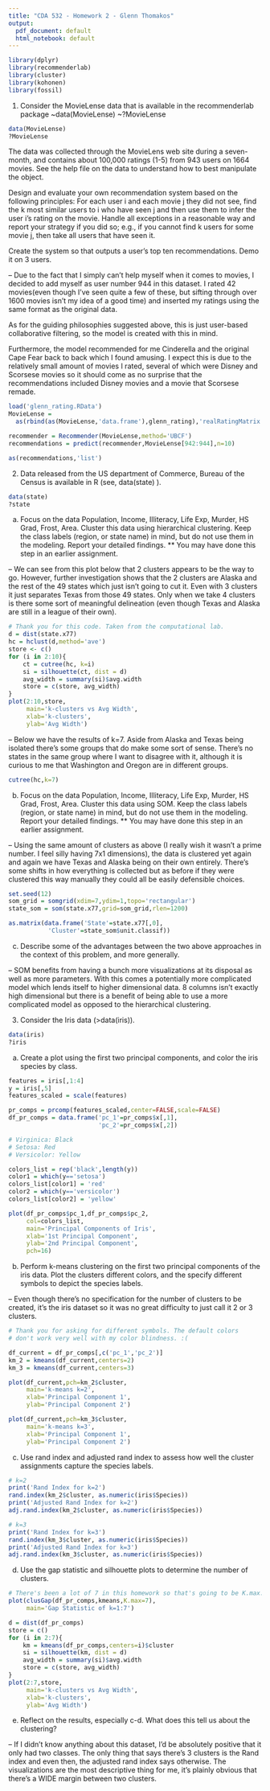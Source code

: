 ```yaml
---
title: "CDA 532 - Homework 2 - Glenn Thomakos"
output:
  pdf_document: default
  html_notebook: default
---
```


```r
library(dplyr)
library(recommenderlab)
library(cluster)
library(kohonen)
library(fossil)
```

1. Consider the MovieLense data that is available in the recommenderlab package
~data(MovieLense)
~?MovieLense

```r
data(MovieLense)
?MovieLense
```

The data was collected through the MovieLens web site during a seven-month, and contains about 100,000 ratings (1-5) from 943 users on 1664 movies. See the help file on the data to understand how to best manipulate the object.

Design and evaluate your own recommendation system based on the following principles: For each user i and each movie j they did not see, find the k most similar users to i who have seen j and then use them to infer the user i’s rating on the movie. Handle all exceptions in a reasonable way and report your strategy if you did so; e.g., if you cannot find k users for some
movie j, then take all users that have seen it.

Create the system so that outputs a user’s top ten recommendations. Demo it on 3 users.

############################################################################

 -- Due to the fact that I simply can't help myself when it comes to movies, I decided to add myself as user number 944 in this dataset. I rated 42 movies(even though I've seen quite a few of these, but sifting through over 1600 movies isn't my idea of a good time) and inserted my ratings using the same format as the original data.

As for the guiding philosophies suggested above, this is just user-based collaborative filtering, so the model is created with this in mind.

Furthermore, the model recommended for me Cinderella and the original Cape Fear back to back which I found amusing. I expect this is due to the relatively small amount of movies I rated, several of which were Disney and Scorsese movies so it should come as no surprise that the recommendations included Disney movies and a movie that Scorsese remade.

############################################################################

```r
load('glenn_rating.RData')
MovieLense = 
  as(rbind(as(MovieLense,'data.frame'),glenn_rating),'realRatingMatrix')
```

```r
recommender = Recommender(MovieLense,method='UBCF')
recommendations = predict(recommender,MovieLense[942:944],n=10)

as(recommendations,'list')
```

2. Data released from the US department of Commerce, Bureau of the Census is available in R (see, data(state) ).

```r
data(state)
?state
```

(a) Focus on the data Population, Income, Illiteracy, Life Exp, Murder, HS Grad, Frost, Area. Cluster this data using hierarchical clustering. Keep the class labels (region, or state name) in mind, but do not use them in the modeling. Report your detailed findings. ** You may have done this step in an earlier assignment.

############################################################################

 -- We can see from this plot below that 2 clusters appears to be the way to go. However, further investigation shows that the 2 clusters are Alaska and the rest of the 49 states which just isn't going to cut it. Even with 3 clusters it just separates Texas from those 49 states. Only when we take 4 clusters is there some sort of meaningful delineation (even though Texas and Alaska are still in a league of their own).

############################################################################

```r
# Thank you for this code. Taken from the computational lab.
d = dist(state.x77)
hc = hclust(d,method='ave')
store <- c()
for (i in 2:10){
	ct = cutree(hc, k=i)
	si = silhouette(ct, dist = d)
	avg_width = summary(si)$avg.width
	store = c(store, avg_width)
}
plot(2:10,store,
     main='k-clusters vs Avg Width',
     xlab='k-clusters',
     ylab='Avg Width')
```

############################################################################

 -- Below we have the results of k=7. Aside from Alaska and Texas being isolated there's some groups that do make some sort of sense. There's no states in the same group where I want to disagree with it, although it is curious to me that Washington and Oregon are in different groups.

############################################################################

```r
cutree(hc,k=7)
```

(b) Focus on the data Population, Income, Illiteracy, Life Exp, Murder, HS Grad, Frost, Area. Cluster this data using SOM. Keep the class labels (region, or state name) in mind, but do not use them in the modeling. Report your detailed findings. ** You may have done this step in an earlier assignment.

############################################################################

 -- Using the same amount of clusters as above (I really wish it wasn't a prime number. I feel silly having 7x1 dimensions), the data is clustered yet again and again we have Texas and Alaska being on their own entirely. There's some shifts in how everything is collected but as before if they were clustered this way manually they could all be easily defensible choices.

############################################################################

```r
set.seed(12)
som_grid = somgrid(xdim=7,ydim=1,topo='rectangular')
state_som = som(state.x77,grid=som_grid,rlen=1200)

as.matrix(data.frame('State'=state.x77[,0],
           'Cluster'=state_som$unit.classif))
```
c) Describe some of the advantages between the two above approaches in the context of this problem, and more generally.

############################################################################

 -- SOM benefits from having a bunch more visualizations at its disposal as well as more parameters. With this comes a potentially more complicated model which lends itself to higher dimensional data. 8 columns isn't exactly high dimensional but there is a benefit of being able to use a more complicated model as opposed to the hierarchical clustering.

############################################################################

3. Consider the Iris data (>data(iris)).

```r
data(iris)
?iris
```

(a) Create a plot using the first two principal components, and color the iris species by class.

```r
features = iris[,1:4]
y = iris[,5]
features_scaled = scale(features)

pr_comps = prcomp(features_scaled,center=FALSE,scale=FALSE)
df_pr_comps = data.frame('pc_1'=pr_comps$x[,1],
                         'pc_2'=pr_comps$x[,2])

# Virginica: Black
# Setosa: Red
# Versicolor: Yellow

colors_list = rep('black',length(y))
color1 = which(y=='setosa')
colors_list[color1] = 'red'
color2 = which(y=='versicolor')
colors_list[color2] = 'yellow'

plot(df_pr_comps$pc_1,df_pr_comps$pc_2,
     col=colors_list,
     main='Principal Components of Iris',
     xlab='1st Principal Component',
     ylab='2nd Principal Component',
     pch=16)
```

(b) Perform k-means clustering on the first two principal components of the iris data. Plot the clusters different colors, and the specify different symbols to depict the species labels.

############################################################################

 -- Even though there's no specification for the number of clusters to be created, it's the iris dataset so it was no great difficulty to just call it 2 or 3 clusters.

############################################################################

```r
# Thank you for asking for different symbols. The default colors
# don't work very well with my color blindness. :(

df_current = df_pr_comps[,c('pc_1','pc_2')]
km_2 = kmeans(df_current,centers=2)
km_3 = kmeans(df_current,centers=3)

plot(df_current,pch=km_2$cluster,
     main='k-means k=2',
     xlab='Principal Component 1',
     ylab='Principal Component 2')

plot(df_current,pch=km_3$cluster,
     main='k-means k=3',
     xlab='Principal Component 1',
     ylab='Principal Component 2')
```

(c) Use rand index and adjusted rand index to assess how well the cluster assignments capture the species labels.

```r
# k=2
print('Rand Index for k=2')
rand.index(km_2$cluster, as.numeric(iris$Species))
print('Adjusted Rand Index for k=2')
adj.rand.index(km_2$cluster, as.numeric(iris$Species))

# k=3
print('Rand Index for k=3')
rand.index(km_3$cluster, as.numeric(iris$Species))
print('Adjusted Rand Index for k=3')
adj.rand.index(km_3$cluster, as.numeric(iris$Species))
```

(d) Use the gap statistic and silhouette plots to determine the number of clusters.

```r
# There's been a lot of 7 in this homework so that's going to be K.max.
plot(clusGap(df_pr_comps,kmeans,K.max=7),
     main='Gap Statistic of k=1:7')
```

```r
d = dist(df_pr_comps)
store = c()
for (i in 2:7){
	km = kmeans(df_pr_comps,centers=i)$cluster
	si = silhouette(km, dist = d)
	avg_width = summary(si)$avg.width
	store = c(store, avg_width)
}
plot(2:7,store,
     main='k-clusters vs Avg Width',
     xlab='k-clusters',
     ylab='Avg Width')
```

(e) Reflect on the results, especially c-d. What does this tell us about the clustering?

############################################################################

 -- If I didn't know anything about this dataset, I'd be absolutely positive that it only had two classes. The only thing that says there's 3 clusters is the Rand index and even then, the adjusted rand index says otherwise. The visualizations are the most descriptive thing for me, it's plainly obvious that there's a WIDE margin between two clusters.

############################################################################
